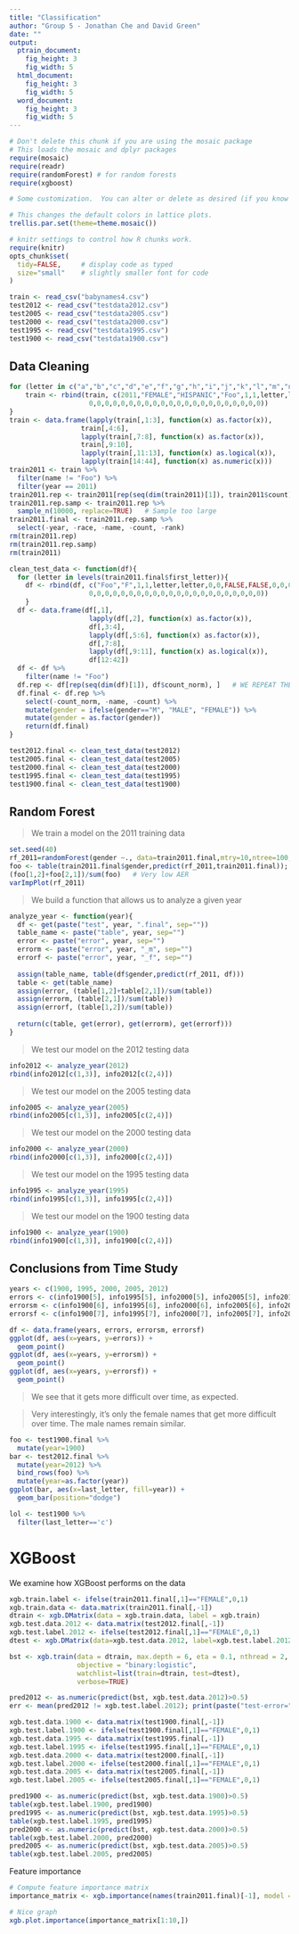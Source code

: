 ```yaml
---
title: "Classification"
author: "Group 5 - Jonathan Che and David Green"
date: ""
output: 
  ptrain_document:
    fig_height: 3
    fig_width: 5
  html_document:
    fig_height: 3
    fig_width: 5
  word_document:
    fig_height: 3
    fig_width: 5
---
```



```r
# Don't delete this chunk if you are using the mosaic package
# This loads the mosaic and dplyr packages
require(mosaic)
require(readr)
require(randomForest) # for random forests
require(xgboost)
```

```r
# Some customization.  You can alter or delete as desired (if you know what you are doing).

# This changes the default colors in lattice plots.
trellis.par.set(theme=theme.mosaic())  

# knitr settings to control how R chunks work.
require(knitr)
opts_chunk$set(
  tidy=FALSE,     # display code as typed
  size="small"    # slightly smaller font for code
)
```

```r
train <- read_csv("babynames4.csv")
test2012 <- read_csv("testdata2012.csv")
test2005 <- read_csv("testdata2005.csv")
test2000 <- read_csv("testdata2000.csv")
test1995 <- read_csv("testdata1995.csv")
test1900 <- read_csv("testdata1900.csv")
```

## Data Cleaning

```r
for (letter in c("a","b","c","d","e","f","g","h","i","j","k","l","m","n","o","p","q","r","s","t","u","v","w","x","y","z")){
    train <- rbind(train, c(2011,"FEMALE","HISPANIC","Foo",1,1,letter,letter,0,0,"False","False","False",0,0,0,0,0,0,0,0,0,
                    0,0,0,0,0,0,0,0,0,0,0,0,0,0,0,0,0,0,0,0,0,0))
}
train <- data.frame(lapply(train[,1:3], function(x) as.factor(x)),
                  train[,4:6],
                  lapply(train[,7:8], function(x) as.factor(x)),
                  train[,9:10],
                  lapply(train[,11:13], function(x) as.logical(x)),
                  lapply(train[14:44], function(x) as.numeric(x)))
train2011 <- train %>%
  filter(name != "Foo") %>%
  filter(year == 2011)
train2011.rep <- train2011[rep(seq(dim(train2011)[1]), train2011$count), ]   # WE REPEAT THE DATA BY COUNT
train2011.rep.samp <- train2011.rep %>%
  sample_n(10000, replace=TRUE)   # Sample too large
train2011.final <- train2011.rep.samp %>%
  select(-year, -race, -name, -count, -rank)
rm(train2011.rep)
rm(train2011.rep.samp)
rm(train2011)
```

```r
clean_test_data <- function(df){
  for (letter in levels(train2011.final$first_letter)){
    df <- rbind(df, c("Foo","F",1,1,letter,letter,0,0,FALSE,FALSE,0,0,0,0,0,0,0,0,0,
                    0,0,0,0,0,0,0,0,0,0,0,0,0,0,0,0,0,0,0,0,0,0))
    }
  df <- data.frame(df[,1],
                    lapply(df[,2], function(x) as.factor(x)),
                    df[,3:4],
                    lapply(df[,5:6], function(x) as.factor(x)),
                    df[,7:8],
                    lapply(df[,9:11], function(x) as.logical(x)),
                    df[12:42])
  df <- df %>%
    filter(name != "Foo")
  df.rep <- df[rep(seq(dim(df)[1]), df$count_norm), ]   # WE REPEAT THE DATA BY COUNT
  df.final <- df.rep %>%
    select(-count_norm, -name, -count) %>%
    mutate(gender = ifelse(gender=="M", "MALE", "FEMALE")) %>%
    mutate(gender = as.factor(gender))
    return(df.final)
}
```

```r
test2012.final <- clean_test_data(test2012)
test2005.final <- clean_test_data(test2005)
test2000.final <- clean_test_data(test2000)
test1995.final <- clean_test_data(test1995)
test1900.final <- clean_test_data(test1900)
```


## Random Forest

> We train a model on the 2011 training data

```r
set.seed(40)
rf_2011=randomForest(gender ~., data=train2011.final,mtry=10,ntree=100,importance=T,proximity=T)
foo <- table(train2011.final$gender,predict(rf_2011,train2011.final)); foo
(foo[1,2]+foo[2,1])/sum(foo)   # Very low AER
varImpPlot(rf_2011)
```

> We build a function that allows us to analyze a given year

```r
analyze_year <- function(year){
  df <- get(paste("test", year, ".final", sep=""))
  table_name <- paste("table", year, sep="")
  error <- paste("error", year, sep="")
  errorm <- paste("error", year, "_m", sep="")
  errorf <- paste("error", year, "_f", sep="")
  
  assign(table_name, table(df$gender,predict(rf_2011, df)))
  table <- get(table_name)
  assign(error, (table[1,2]+table[2,1])/sum(table))
  assign(errorm, (table[2,1])/sum(table))
  assign(errorf, (table[1,2])/sum(table))
  
  return(c(table, get(error), get(errorm), get(errorf)))
}
```

> We test our model on the 2012 testing data

```r
info2012 <- analyze_year(2012)
rbind(info2012[c(1,3)], info2012[c(2,4)])
```

> We test our model on the 2005 testing data

```r
info2005 <- analyze_year(2005)
rbind(info2005[c(1,3)], info2005[c(2,4)])
```

> We test our model on the 2000 testing data

```r
info2000 <- analyze_year(2000)
rbind(info2000[c(1,3)], info2000[c(2,4)])
```

> We test our model on the 1995 testing data

```r
info1995 <- analyze_year(1995)
rbind(info1995[c(1,3)], info1995[c(2,4)])
```

> We test our model on the 1900 testing data

```r
info1900 <- analyze_year(1900)
rbind(info1900[c(1,3)], info1900[c(2,4)])
```

## Conclusions from Time Study

```r
years <- c(1900, 1995, 2000, 2005, 2012)
errors <- c(info1900[5], info1995[5], info2000[5], info2005[5], info2012[5])
errorsm <- c(info1900[6], info1995[6], info2000[6], info2005[6], info2012[6])
errorsf <- c(info1900[7], info1995[7], info2000[7], info2005[7], info2012[7])

df <- data.frame(years, errors, errorsm, errorsf)
ggplot(df, aes(x=years, y=errors)) +
  geom_point()
ggplot(df, aes(x=years, y=errorsm)) +
  geom_point()
ggplot(df, aes(x=years, y=errorsf)) +
  geom_point()
```

> We see that it gets more difficult over time, as expected.

> Very interestingly, it's only the female names that get more difficult over time. The male names remain similar.

```r
foo <- test1900.final %>%
  mutate(year=1900)
bar <- test2012.final %>%
  mutate(year=2012) %>%
  bind_rows(foo) %>%
  mutate(year=as.factor(year))
ggplot(bar, aes(x=last_letter, fill=year)) +
  geom_bar(position="dodge")
```

```r
lol <- test1900 %>%
  filter(last_letter=='c')
```

# XGBoost

We examine how XGBoost performs on the data

```r
xgb.train.label <- ifelse(train2011.final[,1]=="FEMALE",0,1)
xgb.train.data <- data.matrix(train2011.final[,-1])
dtrain <- xgb.DMatrix(data = xgb.train.data, label = xgb.train)
xgb.test.data.2012 <- data.matrix(test2012.final[,-1])
xgb.test.label.2012 <- ifelse(test2012.final[,1]=="FEMALE",0,1)
dtest <- xgb.DMatrix(data=xgb.test.data.2012, label=xgb.test.label.2012)

bst <- xgb.train(data = dtrain, max.depth = 6, eta = 0.1, nthread = 2, nround = 100, nfold=5,
                 objective = "binary:logistic",
                 watchlist=list(train=dtrain, test=dtest),
                 verbose=TRUE)

pred2012 <- as.numeric(predict(bst, xgb.test.data.2012)>0.5)
err <- mean(pred2012 != xgb.test.label.2012); print(paste("test-error=", err))
```

```r
xgb.test.data.1900 <- data.matrix(test1900.final[,-1])
xgb.test.label.1900 <- ifelse(test1900.final[,1]=="FEMALE",0,1)
xgb.test.data.1995 <- data.matrix(test1995.final[,-1])
xgb.test.label.1995 <- ifelse(test1995.final[,1]=="FEMALE",0,1)
xgb.test.data.2000 <- data.matrix(test2000.final[,-1])
xgb.test.label.2000 <- ifelse(test2000.final[,1]=="FEMALE",0,1)
xgb.test.data.2005 <- data.matrix(test2005.final[,-1])
xgb.test.label.2005 <- ifelse(test2005.final[,1]=="FEMALE",0,1)

pred1900 <- as.numeric(predict(bst, xgb.test.data.1900)>0.5)
table(xgb.test.label.1900, pred1900)
pred1995 <- as.numeric(predict(bst, xgb.test.data.1995)>0.5)
table(xgb.test.label.1995, pred1995)
pred2000 <- as.numeric(predict(bst, xgb.test.data.2000)>0.5)
table(xgb.test.label.2000, pred2000)
pred2005 <- as.numeric(predict(bst, xgb.test.data.2005)>0.5)
table(xgb.test.label.2005, pred2005)
```

Feature importance

```r
# Compute feature importance matrix
importance_matrix <- xgb.importance(names(train2011.final)[-1], model = bst)

# Nice graph
xgb.plot.importance(importance_matrix[1:10,])
```

